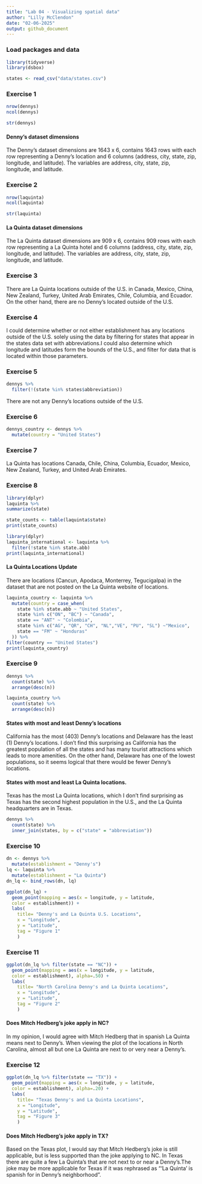 ```yaml
---
title: "Lab 04 - Visualizing spatial data"
author: "Lilly McClendon"
date: "02-06-2025"
output: github_document
---
```



### Load packages and data 

```r
library(tidyverse) 
library(dsbox) 
```

```r
states <- read_csv("data/states.csv")
```

### Exercise 1
```r
nrow(dennys)
ncol(dennys)
```

```r
str(dennys)
```

#### Denny's dataset dimensions

The Denny's dataset dimensions are 1643 x 6, contains 1643 rows with each row representing a Denny's location and 6 columns (address, city, state, zip, longitude, and latitude). The variables are address, city, state, zip, longitude, and latitude. 

### Exercise 2

```r
nrow(laquinta)
ncol(laquinta)
```

```r
str(laquinta)
```

#### La Quinta dataset dimensions

The La Quinta dataset dimensions are 909 x 6, contains 909 rows with each row representing a La Quinta hotel and 6 columns (address, city, state, zip, longitude, and latitude). The variables are address, city, state, zip, longitude, and latitude. 

### Exercise 3
 
There are La Quinta locations outside of the U.S. in Canada, Mexico, China, New Zealand, Turkey, United Arab Emirates, Chile, Columbia, and Ecuador. On the other hand, there are no Denny's located outside of the U.S.

### Exercise 4

I could determine whether or not either establishment has any locations outside of the U.S. solely using the data by filtering for states that appear in the states data set with abbreviations.I could also determine which longitude and latitudes form the bounds of the U.S., and filter for data that is located within those parameters. 

### Exercise 5

```r
dennys %>%
  filter(!(state %in% states$abbreviation))
```

There are not any Denny's locations outside of the U.S. 

### Exercise 6
```r
dennys_country <- dennys %>%
  mutate(country = "United States")
```

### Exercise 7

La Quinta has locations Canada, Chile, China, Columbia, Ecuador, Mexico, New Zealand, Turkey, and United Arab Emirates. 

### Exercise 8

```r
library(dplyr)
laquinta %>%
summarize(state)
```
```r
state_counts <- table(laquinta$state)
print(state_counts)
```

```r
library(dplyr)
laquinta_international <- laquinta %>% 
  filter(!state %in% state.abb)
print(laquinta_international)
```

#### La Quinta Locations Update 

There are locations (Cancun, Apodaca, Monterrey, Tegucigalpa) in the dataset that are not posted on the La Quinta website of locations. 

```r
laquinta_country <- laquinta %>%
  mutate(country = case_when(
    state %in% state.abb ~ "United States",
    state %in% c("ON", "BC") ~ "Canada",
    state == "ANT" ~ "Colombia",
    state %in% c("AG", "QR", "CH", "NL","VE", "PU", "SL") ~"Mexico", 
    state == "FM" ~ "Honduras"
  )) %>% 
filter(country == "United States")
print(laquinta_country)
```


### Exercise 9

```r
dennys %>% 
  count(state) %>% 
  arrange(desc(n))
```

```r
laquinta_country %>% 
  count(state) %>% 
  arrange(desc(n))
```

#### States with most and least Denny's locations 

California has the most (403) Denny's locations and Delaware has the least (1) Denny's locations. I don't find this surprising as California has the greatest population of all the states and has many tourist attractions which leads to more amenities. On the other hand, Delaware has one of the lowest populations, so it seems logical that there would be fewer Denny's locations. 

#### States with most and least La Quinta locations. 

Texas has the most La Quinta locations, which I don't find surprising as Texas has the second highest population in the U.S., and the La Quinta headquarters are in Texas. 

```r
dennys %>%
  count(state) %>%
  inner_join(states, by = c("state" = "abbreviation"))
```

### Exercise 10

```r
dn <- dennys %>%
  mutate(establishment = "Denny's")
lq <- laquinta %>%
  mutate(establishment = "La Quinta")
dn_lq <- bind_rows(dn, lq)
```

```r
ggplot(dn_lq) + 
  geom_point(mapping = aes(x = longitude, y = latitude,
  color = establishment)) + 
  labs(
    title= "Denny's and La Quinta U.S. Locations",
    x = "Longitude", 
    y = "Latitude",
    tag = "Figure 1"
    )
```

### Exercise 11

```r
ggplot(dn_lq %>% filter(state == "NC")) + 
  geom_point(mapping = aes(x = longitude, y = latitude,
  color = establishment), alpha=.50) + 
  labs(
    title= "North Carolina Denny's and La Quinta Locations",
    x = "Longitude", 
    y = "Latitude",
    tag = "Figure 2"
    )
```

#### Does Mitch Hedberg's joke apply in NC? 

In my opinion, I would agree with Mitch Hedberg that in spanish La Quinta means next to Denny's. When viewing the plot of the locations in North Carolina, almost all but one La Quinta are next to or very near a Denny's.  

### Exercise 12

```r
ggplot(dn_lq %>% filter(state == "TX")) + 
  geom_point(mapping = aes(x = longitude, y = latitude,
  color = establishment), alpha=.20) + 
  labs(
    title= "Texas Denny's and La Quinta Locations",
    x = "Longitude", 
    y = "Latitude",
    tag = "Figure 3"
    )
```

#### Does Mitch Hedberg's joke apply in TX? 

Based on the Texas plot, I would say that Mitch Hedberg's joke is still applicable, but is less supported than the joke applying to NC. In Texas there are quite a few La Quinta's that are not next to or near a Denny's.The joke may be more applicable for Texas if it was rephrased as "'La Quinta' is spanish for in Denny's neighborhood".  
